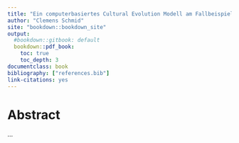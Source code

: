 ```yaml
---
title: "Ein computerbasiertes Cultural Evolution Modell am Fallbeispiel europäisch-bronzezeitlicher Bestattungssitten"
author: "Clemens Schmid"
site: "bookdown::bookdown_site"
output:
  #bookdown::gitbook: default
  bookdown::pdf_book:
    toc: true
    toc_depth: 3
documentclass: book
bibliography: ["references.bib"]
link-citations: yes
---
```


# Abstract {-}

...
